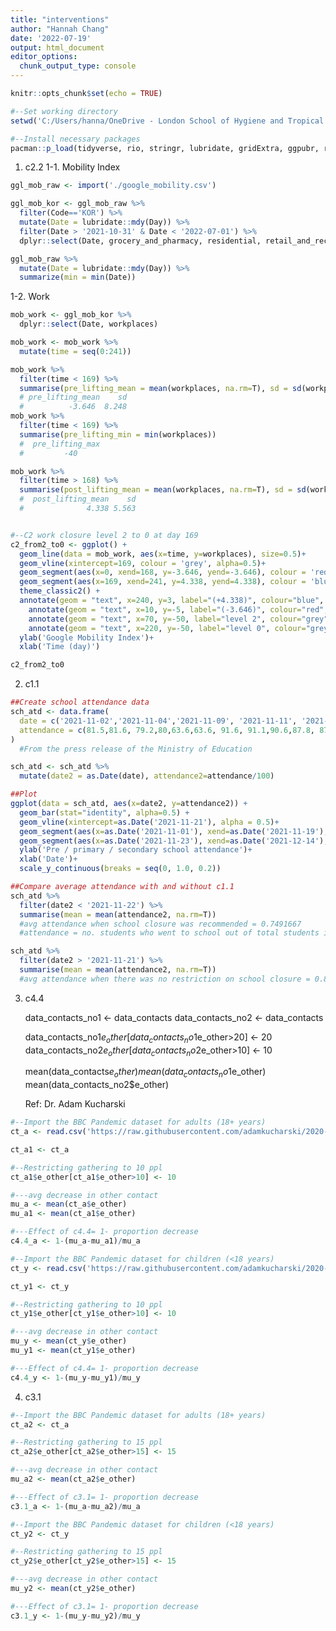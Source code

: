 ```yaml
---
title: "interventions"
author: "Hannah Chang"
date: '2022-07-19'
output: html_document
editor_options: 
  chunk_output_type: console
---
```


```r
knitr::opts_chunk$set(echo = TRUE)
```

```r
#--Set working directory
setwd('C:/Users/hanna/OneDrive - London School of Hygiene and Tropical Medicine/3_summer/script/fin/epic-om/data')

#--Install necessary packages
pacman::p_load(tidyverse, rio, stringr, lubridate, gridExtra, ggpubr, reshape2)
```

1. c2.2
1-1. Mobility Index

```r
ggl_mob_raw <- import('./google_mobility.csv')

ggl_mob_kor <- ggl_mob_raw %>%
  filter(Code=='KOR') %>%
  mutate(Date = lubridate::mdy(Day)) %>%
  filter(Date > '2021-10-31' & Date < '2022-07-01') %>%
  dplyr::select(Date, grocery_and_pharmacy, residential, retail_and_recreation, transit_stations, workplaces)

ggl_mob_raw %>%
  mutate(Date = lubridate::mdy(Day)) %>%
  summarize(min = min(Date))

```

1-2. Work
```r
mob_work <- ggl_mob_kor %>%
  dplyr::select(Date, workplaces) 

mob_work <- mob_work %>%
  mutate(time = seq(0:241))

mob_work %>%
  filter(time < 169) %>%
  summarise(pre_lifting_mean = mean(workplaces, na.rm=T), sd = sd(workplaces))
  # pre_lifting_mean    sd
  #          -3.646  8.248
mob_work %>%
  filter(time < 169) %>%
  summarise(pre_lifting_min = min(workplaces))
  #  pre_lifting_max
  #         -40

mob_work %>%
  filter(time > 168) %>%
  summarise(post_lifting_mean = mean(workplaces, na.rm=T), sd = sd(workplaces))
  #  post_lifting_mean    sd
  #              4.338 5.563


#--C2 work closure level 2 to 0 at day 169
c2_from2_to0 <- ggplot() +
  geom_line(data = mob_work, aes(x=time, y=workplaces), size=0.5)+
  geom_vline(xintercept=169, colour = 'grey', alpha=0.5)+
  geom_segment(aes(x=0, xend=168, y=-3.646, yend=-3.646), colour = 'red', alpha=0.8) +
  geom_segment(aes(x=169, xend=241, y=4.338, yend=4.338), colour = 'blue', alpha=0.8)+
  theme_classic2() +
  annotate(geom = "text", x=240, y=3, label="(+4.338)", colour="blue", size=3)+
    annotate(geom = "text", x=10, y=-5, label="(-3.646)", colour="red", size=3)+
    annotate(geom = "text", x=70, y=-50, label="level 2", colour="grey", size=3, alpha=0.8)+
    annotate(geom = "text", x=220, y=-50, label="level 0", colour="grey", size=3, alpha=0.8)+
  ylab('Google Mobility Index')+
  xlab('Time (day)')

c2_from2_to0
```

2. c1.1
```r
##Create school attendance data
sch_atd <- data.frame(
  date = c('2021-11-02','2021-11-04','2021-11-09', '2021-11-11', '2021-11-16','2021-11-18', '2021-11-23','2021-11-25','2021-11-30','2021-12-09','2021-12-14'),
  attendance = c(81.5,81.6, 79.2,80,63.6,63.6, 91.6, 91.1,90.6,87.8, 87.2)
)
  #From the press release of the Ministry of Education

sch_atd <- sch_atd %>%
  mutate(date2 = as.Date(date), attendance2=attendance/100)

##Plot 
ggplot(data = sch_atd, aes(x=date2, y=attendance2)) +
  geom_bar(stat="identity", alpha=0.5) + 
  geom_vline(xintercept=as.Date('2021-11-21'), alpha = 0.5)+
  geom_segment(aes(x=as.Date('2021-11-01'), xend=as.Date('2021-11-19'), y=0.75, yend=0.75), colour = 'blue')+
  geom_segment(aes(x=as.Date('2021-11-23'), xend=as.Date('2021-12-14'), y=0.896, yend=0.896), colour = 'red')+
  ylab('Pre / primary / secondary school attendance')+
  xlab('Date')+
  scale_y_continuous(breaks = seq(0, 1.0, 0.2))

##Compare average attendance with and without c1.1
sch_atd %>% 
  filter(date2 < '2021-11-22') %>%
  summarise(mean = mean(attendance2, na.rm=T))
  #avg attendance when school closure was recommended = 0.7491667
  #attendance = no. students who went to school out of total students in pre / primary / secondary school 

sch_atd %>% 
  filter(date2 > '2021-11-21') %>%
  summarise(mean = mean(attendance2, na.rm=T))
  #avg attendance when there was no restriction on school closure = 0.8966

```

3. c4.4

	data_contacts_no1 <- data_contacts
	data_contacts_no2 <- data_contacts
	
	data_contacts_no1$e_other[data_contacts_no1$e_other>20] <- 20
	data_contacts_no2$e_other[data_contacts_no2$e_other>10] <- 10
	
	mean(data_contacts$e_other)
	mean(data_contacts_no1$e_other)
	mean(data_contacts_no2$e_other)
	
	Ref: Dr. Adam Kucharski

```r
#--Import the BBC Pandemic dataset for adults (18+ years)
ct_a <- read.csv('https://raw.githubusercontent.com/adamkucharski/2020-cov-tracing/master/data/contact_distributions_o18.csv')

ct_a1 <- ct_a

#--Restricting gathering to 10 ppl
ct_a1$e_other[ct_a1$e_other>10] <- 10

#---avg decrease in other contact
mu_a <- mean(ct_a$e_other)
mu_a1 <- mean(ct_a1$e_other)

#---Effect of c4.4= 1- proportion decrease
c4.4_a <- 1-(mu_a-mu_a1)/mu_a

```

```r
#--Import the BBC Pandemic dataset for children (<18 years)
ct_y <- read.csv('https://raw.githubusercontent.com/adamkucharski/2020-cov-tracing/master/data/contact_distributions_u18.csv')

ct_y1 <- ct_y

#--Restricting gathering to 10 ppl
ct_y1$e_other[ct_y1$e_other>10] <- 10

#---avg decrease in other contact
mu_y <- mean(ct_y$e_other)
mu_y1 <- mean(ct_y1$e_other)

#---Effect of c4.4= 1- proportion decrease
c4.4_y <- 1-(mu_y-mu_y1)/mu_y
```

4. c3.1
```r
#--Import the BBC Pandemic dataset for adults (18+ years)
ct_a2 <- ct_a

#--Restricting gathering to 15 ppl
ct_a2$e_other[ct_a2$e_other>15] <- 15

#---avg decrease in other contact
mu_a2 <- mean(ct_a2$e_other)

#---Effect of c3.1= 1- proportion decrease
c3.1_a <- 1-(mu_a-mu_a2)/mu_a

```

```r
#--Import the BBC Pandemic dataset for children (<18 years)
ct_y2 <- ct_y

#--Restricting gathering to 15 ppl
ct_y2$e_other[ct_y2$e_other>15] <- 15

#---avg decrease in other contact
mu_y2 <- mean(ct_y2$e_other)

#---Effect of c3.1= 1- proportion decrease
c3.1_y <- 1-(mu_y-mu_y2)/mu_y
```